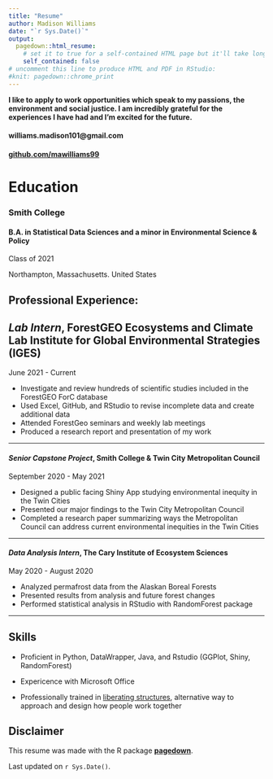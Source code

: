 ```yaml
---
title: "Resume"
author: Madison Williams 
date: "`r Sys.Date()`"
output:
  pagedown::html_resume:
    # set it to true for a self-contained HTML page but it'll take longer to render
    self_contained: false
# uncomment this line to produce HTML and PDF in RStudio:
#knit: pagedown::chrome_print
---
```


<!-- Contact Me! {#contact} -->
<!-- ================================================================================ -->

**I like to apply to work opportunities which speak to my passions, the environment and social justice. I am incredibly grateful for the experiences I have had and I'm excited for the future.**

#### <i class="fa fa-envelope"></i> williams.madison101@gmail.com

#### <i class="fa fa-github"></i> [github.com/mawilliams99](https://github.com/mawilliams99)


Education {data-icon=graduation-cap data-concise=true}
================================================================================

### Smith College

#### B.A. in Statistical Data Sciences and a minor in Environmental Science & Policy

Class of 2021 

Northampton, Massachusetts. United States


Professional Experience: {data-icon=laptop}
--------------------------------------------------------------------------------


*Lab Intern*, ForestGEO Ecosystems and Climate Lab  Institute for Global Environmental Strategies (IGES)
--------------------------------------------------------------------------------

June 2021 - Current 

- Investigate and review hundreds of scientific studies included in the ForestGEO ForC database
- Used Excel, GitHub, and RStudio to revise incomplete data and create additional data
- Attended ForestGeo seminars and weekly lab meetings 
- Produced a research report and presentation of my work

--------------------------------------------------------------------------------

#### *Senior Capstone Project*, Smith College & Twin City Metropolitan Council 

September 2020 - May 2021

-	Designed a public facing Shiny App studying environmental inequity in the Twin Cities 
-	Presented our major findings to the Twin City Metropolitan Council  
-	Completed a research paper summarizing ways the Metropolitan Council can address current environmental inequities in the Twin Cities

--------------------------------------------------------------------------------

#### *Data Analysis Intern*, The Cary Institute of Ecosystem Sciences  

May 2020 - August 2020 

-	Analyzed permafrost data from the Alaskan Boreal Forests 
-	Presented results from analysis and future forest changes 
-	Performed statistical analysis in RStudio with RandomForest package 

--------------------------------------------------------------------------------

Skills {#skills}
--------------------------------------------------------------------------------

- Proficient in Python, DataWrapper, Java, and Rstudio (GGPlot, Shiny, RandomForest)

- Expericence with Microsoft Office

- Professionally trained in [liberating structures](https://www.liberatingstructures.com), alternative way to approach and design how people work together

Disclaimer {#disclaimer}
--------------------------------------------------------------------------------

This resume was made with the R package [**pagedown**](https://github.com/rstudio/pagedown).

Last updated on `r Sys.Date()`.

